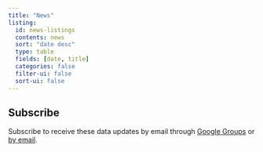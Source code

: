 ```yaml
---
title: "News"
listing:
  id: news-listings
  contents: news
  sort: "date desc"
  type: table
  fields: [date, title]
  categories: false
  filter-ui: false
  sort-ui: false
---
```



::: {#news-listings}
:::

::: {.callout-tip}
## Subscribe

Subscribe to receive these data updates by email through [Google Groups](https://groups.google.com/a/law.berkeley.edu/g/deportation_data_updates/about) or [by email](mailto:deportation_data_updates+subscribe@lists.berkeley.edu).

:::

